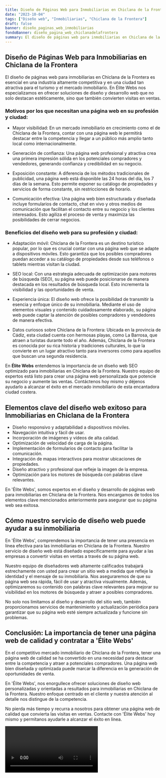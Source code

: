 ```yaml
---
title: Diseño de Páginas Web para Inmobiliarias en Chiclana de la Frontera
date: "2023-10-04"
tags: ["Diseño web", "Inmobiliarias", "Chiclana de la Frontera"]
draft: false
banner: diseño_paginas_web_inmobiliarias
fondoBanner: diseño_pagina_web_chiclanadelafrontera
summary: El diseño de páginas web para inmobiliarias en Chiclana de la Frontera es esencial en una industria altamente competitiva y en una ciudad tan atractiva para el turismo y el mercado inmobiliario. En Élite Webs nos especializamos en ofrecer soluciones de diseño y desarrollo web que no solo destacan estéticamente, sino que también convierten visitas en ventas.
---
```



## Diseño de Páginas Web para Inmobiliarias en Chiclana de la Frontera

El diseño de páginas web para inmobiliarias en Chiclana de la Frontera es esencial en una industria altamente competitiva y en una ciudad tan atractiva para el turismo y el mercado inmobiliario. En Élite Webs nos especializamos en ofrecer soluciones de diseño y desarrollo web que no solo destacan estéticamente, sino que también convierten visitas en ventas.

### Motivos por los que necesitan una página web en su profesión y ciudad:

- Mayor visibilidad: En un mercado inmobiliario en crecimiento como el de Chiclana de la Frontera, contar con una página web le permitirá destacar entre la competencia y llegar a un público más amplio tanto local como internacionalmente.

- Generación de confianza: Una página web profesional y atractiva crea una primera impresión sólida en los potenciales compradores y vendedores, generando confianza y credibilidad en su negocio.

- Exposición constante: A diferencia de los métodos tradicionales de publicidad, una página web está disponible las 24 horas del día, los 7 días de la semana. Esto permite exponer su catálogo de propiedades y servicios de forma constante, sin restricciones de horario.

- Comunicación efectiva: Una página web bien estructurada y diseñada incluye formularios de contacto, chat en vivo y otros medios de comunicación que facilitan el contacto entre su negocio y los clientes interesados. Esto agiliza el proceso de venta y maximiza las posibilidades de cerrar negocios.

### Beneficios del diseño web para su profesión y ciudad:

- Adaptación móvil: Chiclana de la Frontera es un destino turístico popular, por lo que es crucial contar con una página web que se adapte a dispositivos móviles. Esto garantiza que los posibles compradores puedan acceder a su catálogo de propiedades desde sus teléfonos o tablets mientras visitan la ciudad.

- SEO local: Con una estrategia adecuada de optimización para motores de búsqueda (SEO), su página web puede posicionarse de manera destacada en los resultados de búsqueda local. Esto incrementa la visibilidad y las oportunidades de venta.

- Experiencia única: El diseño web ofrece la posibilidad de transmitir la esencia y enfoque único de su inmobiliaria. Mediante el uso de elementos visuales y contenido cuidadosamente elaborado, su página web puede captar la atención de posibles compradores y vendedores de manera efectiva.

- Datos curiosos sobre Chiclana de la Frontera: Ubicada en la provincia de Cádiz, esta ciudad cuenta con hermosas playas, como La Barrosa, que atraen a turistas durante todo el año. Además, Chiclana de la Frontera es conocida por su rica historia y tradiciones culturales, lo que la convierte en un lugar atractivo tanto para inversores como para aquellos que buscan una segunda residencia.

En **Élite Webs** entendemos la importancia de un diseño web SEO optimizado para inmobiliarias en Chiclana de la Frontera. Nuestro equipo de expertos está listo para crear una página web personalizada que potencie su negocio y aumente las ventas. Contáctenos hoy mismo y déjenos ayudarlo a alcanzar el éxito en el mercado inmobiliario de esta encantadora ciudad costera.

<GifSeo />

<Cta />

## Elementos clave del diseño web exitoso para Inmobiliarias en Chiclana de la Frontera

- Diseño responsivo y adaptabilidad a dispositivos móviles.
- Navegación intuitiva y fácil de usar.
- Incorporación de imágenes y vídeos de alta calidad.
- Optimización de velocidad de carga de la página.
- Implementación de formularios de contacto para facilitar la comunicación.
- Integración de mapas interactivos para mostrar ubicaciones de propiedades.
- Diseño atractivo y profesional que refleje la imagen de la empresa.
- Optimización para los motores de búsqueda con palabras clave relevantes.

En 'Élite Webs', somos expertos en el diseño y desarrollo de páginas web para inmobiliarias en Chiclana de la Frontera. Nos encargamos de todos los elementos clave mencionados anteriormente para asegurar que su página web sea exitosa.

## Cómo nuestro servicio de diseño web puede ayudar a su inmobiliaria

En 'Élite Webs', comprendemos la importancia de tener una presencia en línea efectiva para las inmobiliarias en Chiclana de la Frontera. Nuestro servicio de diseño web está diseñado específicamente para ayudar a las empresas a convertir visitas en ventas a través de su página web.

Nuestro equipo de diseñadores web altamente calificados trabajará estrechamente con usted para crear un sitio web a medida que refleje la identidad y el mensaje de su inmobiliaria. Nos aseguraremos de que su página web sea rápida, fácil de usar y atractiva visualmente. Además, optimizaremos su contenido con palabras clave relevantes para mejorar su visibilidad en los motores de búsqueda y atraer a posibles compradores.

No solo nos limitamos al diseño y desarrollo del sitio web, también proporcionamos servicios de mantenimiento y actualización periódica para garantizar que su página web esté siempre actualizada y funcione sin problemas.

## Conclusión: La importancia de tener una página web de calidad y contratar a 'Élite Webs'

En el competitivo mercado inmobiliario de Chiclana de la Frontera, tener una página web de calidad se ha convertido en una necesidad para destacar entre la competencia y atraer a potenciales compradores. Una página web bien diseñada y optimizada puede marcar la diferencia en la generación de oportunidades de venta.

En 'Élite Webs', nos enorgullece ofrecer soluciones de diseño web personalizadas y orientadas a resultados para inmobiliarias en Chiclana de la Frontera. Nuestro enfoque centrado en el cliente y nuestra atención al detalle nos distingue de la competencia.

No pierda más tiempo y recurra a nosotros para obtener una página web de calidad que convierta las visitas en ventas. Contacte con 'Élite Webs' hoy mismo y permítanos ayudarle a alcanzar el éxito en línea.

<Video />

<CtaBot job="Inmobiliarias" city="Chiclana de la Frontera" />

<Gmaps query="Chiclana de la Frontera+españa+maps" />
